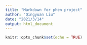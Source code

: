 ```yaml
---
title: "Markdown for phen project"
author: "Qingyuan Liu"
date: "2021/3/14"
output: html_document
---
```


```r
knitr::opts_chunk$set(echo = TRUE)
```


